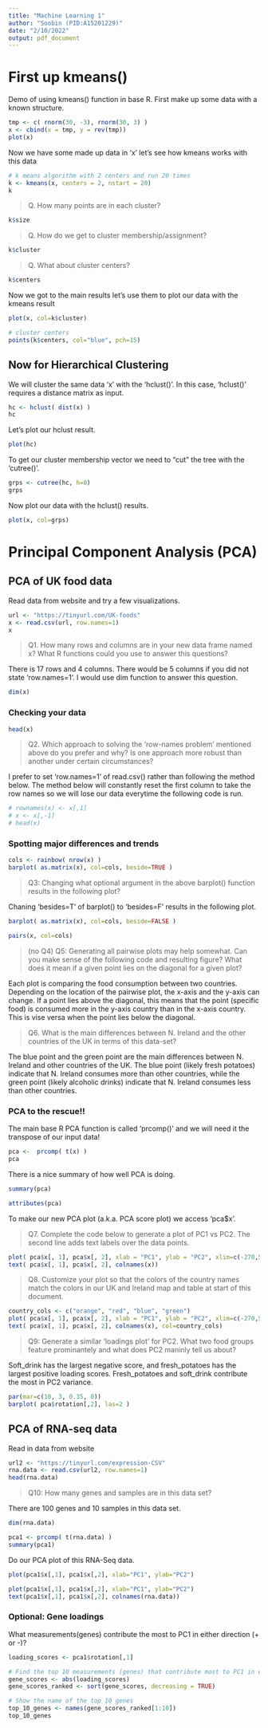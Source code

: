 ```yaml
---
title: "Machine Learning 1"
author: "Soobin (PID:A15201229)"
date: "2/10/2022"
output: pdf_document
---
```


# First up kmeans()

Demo of using kmeans() function in base R. First make up some data with a known structure.
```r
tmp <- c( rnorm(30, -3), rnorm(30, 3) )
x <- cbind(x = tmp, y = rev(tmp))
plot(x)
```

Now we have some made up data in 'x' let's see how kmeans works with this data
```r
# k means algorithm with 2 centers and run 20 times
k <- kmeans(x, centers = 2, nstart = 20)
k
```

> Q. How many points are in each cluster?

```r
k$size
```

> Q. How do we get to cluster membership/assignment?

```r
k$cluster
```

> Q. What about cluster centers?

```r
k$centers
```

Now we got to the main results let's use them to plot our data with the kmeans result

```r
plot(x, col=k$cluster)

# cluster centers
points(k$centers, col="blue", pch=15)
```

## Now for Hierarchical Clustering

We will cluster the same data 'x' with the 'hclust()'. In this case, 'hclust()' requires a distance matrix as input. 

```r
hc <- hclust( dist(x) )
hc
```

Let's plot our hclust result.
```r
plot(hc)
```

To get our cluster membership vector we need to "cut" the tree with the 'cutree()'.
```r
grps <- cutree(hc, h=8)
grps
```

Now plot our data with the hclust() results.
```r
plot(x, col=grps)
```

# Principal Component Analysis (PCA)

## PCA of UK food data

Read data from website and try a few visualizations.

```r
url <- "https://tinyurl.com/UK-foods"
x <- read.csv(url, row.names=1)
x
```

> Q1. How many rows and columns are in your new data frame named x? What R functions could you use to answer this questions?

There is 17 rows and 4 columns. There would be 5 columns if you did not state 'row.names=1 '. I would use dim function to answer this question.
```r
dim(x)
```

### Checking your data
```r
head(x)
```

> Q2. Which approach to solving the ‘row-names problem’ mentioned above do you prefer and why? Is one approach more robust than another under certain circumstances?

I prefer to set 'row.names=1' of read.csv() rather than following the method below. The method below will constantly reset the first column to take the row names so we will lose our data everytime the following code is run.
```r
# rownames(x) <- x[,1]
# x <- x[,-1]
# head(x)
```


### Spotting major differences and trends

```r
cols <- rainbow( nrow(x) )
barplot( as.matrix(x), col=cols, beside=TRUE )
```

> Q3: Changing what optional argument in the above barplot() function results in the following plot?

Chaning 'besides=T' of barplot() to 'besides=F' results in the following plot.

```r
barplot( as.matrix(x), col=cols, beside=FALSE )
```


```r
pairs(x, col=cols)
```

> (no Q4) Q5: Generating all pairwise plots may help somewhat. Can you make sense of the following code and resulting figure? What does it mean if a given point lies on the diagonal for a given plot?

Each plot is comparing the food consumption between two countries. Depending on the location of the pairwise plot, the x-axis and the y-axis can change. If a point lies above the diagonal, this means that the point (specific food) is consumed more in the y-axis country than in the x-axis country. This is vise versa when the point lies below the diagonal.

> Q6. What is the main differences between N. Ireland and the other countries of the UK in terms of this data-set?

The blue point and the green point are the main differences between N. Ireland and other countries of the UK. The blue point (likely fresh potatoes) indicate that N. Ireland consumes more than other countries, while the green point (likely alcoholic drinks) indicate that N. Ireland consumes less than other countries.


### PCA to the rescue!!
The main base R PCA function is called 'prcomp()' and we will need it the transpose of our input data!
```r
pca <-  prcomp( t(x) )
pca
```

There is a nice summary of how well PCA is doing.
```r
summary(pca)
```

```r
attributes(pca)
```

To make our new PCA plot (a.k.a. PCA score plot) we access 'pca$x'.

> Q7. Complete the code below to generate a plot of PC1 vs PC2. The second line adds text labels over the data points.

```r
plot( pca$x[, 1], pca$x[, 2], xlab = "PC1", ylab = "PC2", xlim=c(-270,500) )
text( pca$x[, 1], pca$x[, 2], colnames(x))
```

> Q8. Customize your plot so that the colors of the country names match the colors in our UK and Ireland map and table at start of this document.

```r
country_cols <- c("orange", "red", "blue", "green")
plot( pca$x[, 1], pca$x[, 2], xlab = "PC1", ylab = "PC2", xlim=c(-270,500) )
text( pca$x[, 1], pca$x[, 2], colnames(x), col=country_cols)
```

> Q9: Generate a similar ‘loadings plot’ for PC2. What two food groups feature prominantely and what does PC2 maninly tell us about?

Soft_drink has the largest negative score, and fresh_potatoes has the largest positive loading scores. Fresh_potatoes and soft_drink contribute the most in PC2 variance. 

```r
par(mar=c(10, 3, 0.35, 0))
barplot( pca$rotation[,2], las=2 )
```

## PCA of RNA-seq data

Read in data from website

```r
url2 <- "https://tinyurl.com/expression-CSV"
rna.data <- read.csv(url2, row.names=1)
head(rna.data)
```
> Q10: How many genes and samples are in this data set?

There are 100 genes and 10 samples in this data set.

```r
dim(rna.data)
```

```r
pca1 <- prcomp( t(rna.data) )
summary(pca1)
```

Do our PCA plot of this RNA-Seq data.
```r
plot(pca1$x[,1], pca1$x[,2], xlab="PC1", ylab="PC2")
```

```r
plot(pca1$x[,1], pca1$x[,2], xlab="PC1", ylab="PC2")
text(pca1$x[,1], pca1$x[,2], colnames(rna.data))
```

### Optional: Gene loadings
What measurements(genes) contribute the most to PC1 in either direction (+ or -)?
```r
loading_scores <- pca1$rotation[,1]

# Find the top 10 measurements (genes) that contribute most to PC1 in either direction
gene_scores <- abs(loading_scores)
gene_scores_ranked <- sort(gene_scores, decreasing = TRUE)

# Show the name of the top 10 genes
top_10_genes <- names(gene_scores_ranked[1:10])
top_10_genes
```

